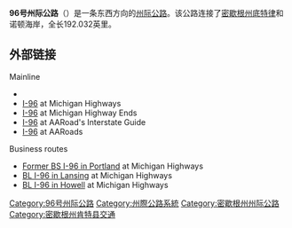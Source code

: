'''96号州际公路'''（{{lang-en|'''Interstate 96'''}}）是一条东西方向的[[州际公路系统|州际公路]]。该公路连接了[[密歇根州|密歇根州]][[底特律|底特律]]和诺顿海岸，全长192.032英里。

== 外部链接 ==

{{Commons category|Interstate 96}}
{{Attached KML|display=inline,title}}
;Mainline
*{{osmrelation-inline|84773|I-96}}
*[http://www.michiganhighways.org/listings/MichHwys90-99.html#I-096 I-96]{{WebCite|url=https://www.webcitation.org/67hgjVhkt?url=http://www.michiganhighways.org/listings/MichHwys90-99.html#I-096 |date=20120516130455 |dateformat=iso }} at Michigan Highways
*[https://web.archive.org/web/20071013162747/http://www.state-ends.com/michigan/i96/ I-96] at Michigan Highway Ends
*[http://www.interstate-guide.com/i-096.html I-96]{{Wayback|url=http://www.interstate-guide.com/i-096.html |date=20150318175641 }} at AARoad's Interstate Guide
*[http://www.aaroads.com/midwest/i-096_mi.html I-96]{{Wayback|url=http://www.aaroads.com/midwest/i-096_mi.html |date=20150402135000 }} at AARoads
;Business routes
*[http://www.michiganhighways.org/listings/MichHwysBus96-496.html#I-96BS-P Former BS I-96 in Portland]{{Wayback|url=http://www.michiganhighways.org/listings/MichHwysBus96-496.html#I-96BS-P |date=20150402161514 }} at Michigan Highways
*[http://www.michiganhighways.org/listings/MichHwysBus96-496.html#I-96BL-L BL I-96 in Lansing]{{Wayback|url=http://www.michiganhighways.org/listings/MichHwysBus96-496.html#I-96BL-L |date=20150402161514 }} at Michigan Highways
*[http://www.michiganhighways.org/listings/MichHwysBus96-496.html#I-96BL-H BL I-96 in Howell]{{Wayback|url=http://www.michiganhighways.org/listings/MichHwysBus96-496.html#I-96BL-H |date=20150402161514 }} at Michigan Highways
{{96号州际公路及其辅助线}}
{{州際公路系統}}
[[Category:96号州际公路|Category:96号州际公路]]
[[Category:州際公路系統|Category:州際公路系統]]
[[Category:密歇根州州际公路|Category:密歇根州州际公路]]
[[Category:密歇根州肯特县交通|Category:密歇根州肯特县交通]]
